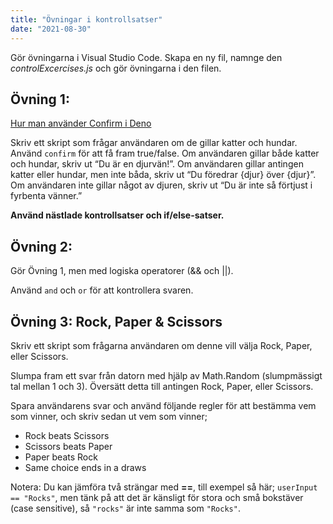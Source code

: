 ```yaml
---
title: "Övningar i kontrollsatser"
date: "2021-08-30"
---
```


Gör övningarna i Visual Studio Code. Skapa en ny fil, namnge den *controlExcercises.js* och gör övningarna i den filen.

## Övning 1:

[Hur man använder Confirm i Deno](https://examples.deno.land/prompts)

Skriv ett skript som frågar användaren om de gillar katter och hundar. Använd `confirm` för att få fram true/false. Om användaren gillar både katter och hundar, skriv ut “Du är en djurvän!”. Om användaren gillar antingen katter eller hundar, men inte båda, skriv ut “Du föredrar {djur} över {djur}”. Om användaren inte gillar något av djuren, skriv ut “Du är inte så förtjust i fyrbenta vänner.”

**Använd nästlade kontrollsatser och if/else-satser.**

## Övning 2:
Gör Övning 1, men med logiska operatorer (&& och ||).

Använd `and` och `or` för att kontrollera svaren.

## Övning 3: Rock, Paper & Scissors

Skriv ett skript som frågarna användaren om denne vill välja Rock, Paper, eller Scissors.

Slumpa fram ett svar från datorn med hjälp av Math.Random (slumpmässigt tal mellan 1 och 3). Översätt detta till antingen Rock, Paper, eller Scissors.

Spara användarens svar och använd följande regler för att bestämma vem som vinner, och skriv sedan ut vem som vinner;

- Rock beats Scissors
- Scissors beats Paper
- Paper beats Rock
- Same choice ends in a draws

Notera: Du kan jämföra två strängar med **==**, till exempel så här; `userInput == "Rocks"`, men tänk på att det är känsligt för stora och små bokstäver (case sensitive), så `"rocks"` är inte samma som `"Rocks"`.